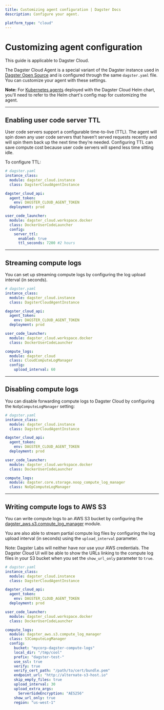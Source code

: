 ```yaml
---
title: Customizing agent configuration | Dagster Docs
description: Configure your agent.

platform_type: "cloud"
---
```


# Customizing agent configuration

<Note>This guide is applicable to Dagster Cloud.</Note>

The Dagster Cloud Agent is a special variant of the Dagster instance used in [Dagster Open Source](/deployment/dagster-instance) and is configured through the same `dagster.yaml` file. You can customize your agent with these settings.

**Note:** For [Kubernetes agents](/dagster-cloud/deployment/agents/kubernetes/configuring-running-kubernetes-agent) deployed with the Dagster Cloud Helm chart, you'll need to refer to the Helm chart's config map for customizing the agent.

---

## Enabling user code server TTL

User code servers support a configurable time-to-live (TTL). The agent will spin down any user code servers that haven’t served requests recently and will spin them back up the next time they’re needed. Configuring TTL can save compute cost because user code servers will spend less time sitting idle.

To configure TTL:

```yaml
# dagster.yaml
instance_class:
  module: dagster_cloud.instance
  class: DagsterCloudAgentInstance

dagster_cloud_api:
  agent_token:
    env: DAGSTER_CLOUD_AGENT_TOKEN
  deployment: prod

user_code_launcher:
  module: dagster_cloud.workspace.docker
  class: DockerUserCodeLauncher
  config:
    server_ttl:
      enabled: true
      ttl_seconds: 7200 #2 hours
```

---

## Streaming compute logs

You can set up streaming compute logs by configuring the log upload interval (in seconds).

```yaml
# dagster.yaml
instance_class:
  module: dagster_cloud.instance
  class: DagsterCloudAgentInstance

dagster_cloud_api:
  agent_token:
    env: DAGSTER_CLOUD_AGENT_TOKEN
  deployment: prod

user_code_launcher:
  module: dagster_cloud.workspace.docker
  class: DockerUserCodeLauncher

compute_logs:
  module: dagster_cloud
  class: CloudComputeLogManager
  config:
    upload_interval: 60
```

---

## Disabling compute logs

You can disable forwarding compute logs to Dagster Cloud by configuring the `NoOpComputeLogManager` setting:

```yaml
# dagster.yaml
instance_class:
  module: dagster_cloud.instance
  class: DagsterCloudAgentInstance

dagster_cloud_api:
  agent_token:
    env: DAGSTER_CLOUD_AGENT_TOKEN
  deployment: prod

user_code_launcher:
  module: dagster_cloud.workspace.docker
  class: DockerUserCodeLauncher

compute_logs:
  module: dagster.core.storage.noop_compute_log_manager
  class: NoOpComputeLogManager
```

---

## Writing compute logs to AWS S3

You can write compute logs to an AWS S3 bucket by configuring the [dagster_aws.s3.compute_log_manager](https://docs.dagster.io/\_apidocs/libraries/dagster-aws#dagster_aws.s3.S3ComputeLogManager) module.

You are also able to stream partial compute log files by configuring the log upload interval (in seconds) using the `upload_interval` parameter.

Note: Dagster Labs will neither have nor use your AWS credentials. The Dagster Cloud UI will be able to show the URLs linking to the compute log files in your S3 bucket when you set the `show_url_only` parameter to `true`.

```yaml
# dagster.yaml
instance_class:
  module: dagster_cloud.instance
  class: DagsterCloudAgentInstance

dagster_cloud_api:
  agent_token:
    env: DAGSTER_CLOUD_AGENT_TOKEN
  deployment: prod

user_code_launcher:
  module: dagster_cloud.workspace.docker
  class: DockerUserCodeLauncher

compute_logs:
  module: dagster_aws.s3.compute_log_manager
  class: S3ComputeLogManager
  config:
    bucket: "mycorp-dagster-compute-logs"
    local_dir: "/tmp/cool"
    prefix: "dagster-test-"
    use_ssl: true
    verify: true
    verify_cert_path: "/path/to/cert/bundle.pem"
    endpoint_url: "http://alternate-s3-host.io"
    skip_empty_files: true
    upload_interval: 30
    upload_extra_args:
      ServerSideEncryption: "AES256"
    show_url_only: true
    region: "us-west-1"
```
